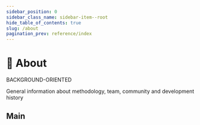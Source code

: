 ```yaml
---
sidebar_position: 0
sidebar_class_name: sidebar-item--root
hide_table_of_contents: true
slug: /about
pagination_prev: reference/index
---
```


# 🍰 About

<span class="badge badge--violet margin-bottom--md">BACKGROUND-ORIENTED</span>

<p class="summary">
General information about methodology, team, community and development history
</p>

## Main


<Row 
    title="Mission" 
    description="Goals and limitations of the methodology"
    to="/docs/about/mission"
    Icon={TrophyOutlined}
/>
<Row 
    title="Motivation" 
    description="Reasons for the creation and development of the methodology"
    to="/docs/about/motivation"
    Icon={StarOutlined}
/>
